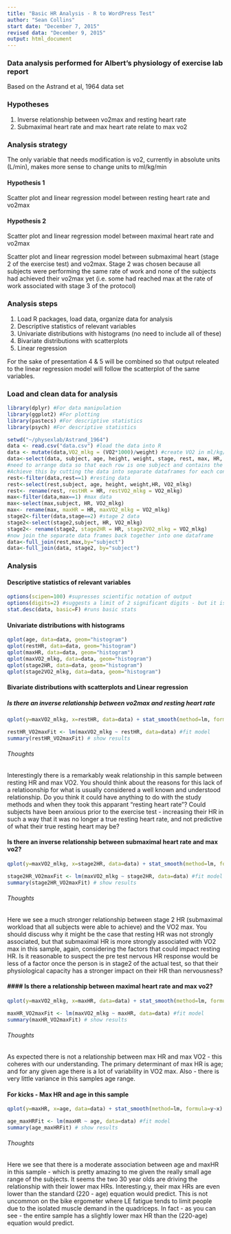 ```yaml
---
title: "Basic HR Analysis - R to WordPress Test"
author: "Sean Collins"
start date: "December 7, 2015"
revised data: "December 9, 2015"
output: html_document
---
```


### Data analysis performed for Albert's physiology of exercise lab report

Based on the Astrand et al, 1964 data set

### Hypotheses 
1. Inverse relationship between vo2max and resting heart rate
2. Submaximal heart rate and max heart rate relate to max vo2


### Analysis strategy

The only variable that needs modification is vo2, currently in absolute units (L/min), makes more sense to change units to ml/kg/min

#### Hypothesis 1

Scatter plot and linear regression model between resting heart rate and vo2max 

#### Hypothesis 2

Scatter plot and linear regression model between maximal heart rate and vo2max

Scatter plot and linear regression model between submaximal heart (stage 2 of the exercise test) and vo2max. Stage 2 was chosen because all subjects were performing the same rate of work and none of the subjects had achieved their vo2max yet (i.e. some had reached max at the rate of work associated with stage 3 of the protocol)

### Analysis steps
1. Load R packages, load data, organize data for analysis
2. Descriptive statistics of relevant variables
3. Univariate distributions with histograms (no need to include all of these)
4. Bivariate distributions with scatterplots
5. Linear regression

For the sake of presentation 4 & 5 will be combined so that output releated to the linear regression model will follow the scatterplot of the same variables.

### Load and clean data for analysis 
```r
library(dplyr) #For data manipulation
library(ggplot2) #For plotting
library(pastecs) #For descriptive statistics
library(psych) #For descriptive statistics

setwd("~/physexlab/Astrand_1964")
data <- read.csv("data.csv") #load the data into R
data <- mutate(data,VO2_mlkg = (VO2*1000)/weight) #create VO2 in ml/kg/min
data<-select(data, subject, age, height, weight, stage, rest, max, HR, VO2_mlkg) #select variables of interest
#need to arrange data so that each row is one subject and contains the resting, stage 2 and max HR and VO2, basically going from a vertical data base with >1 rows per subject; to a horizonal data base with 1 row per subject
#Achieve this by cutting the data into separate dataframes for each condition (rest, stage 2, max)
rest<-filter(data,rest==1) #resting data
rest<-select(rest,subject, age, height, weight,HR, VO2_mlkg)
rest<- rename(rest, restHR = HR, restVO2_mlkg = VO2_mlkg)
max<-filter(data,max==1) #max data
max<-select(max,subject, HR, VO2_mlkg)
max<- rename(max, maxHR = HR, maxVO2_mlkg = VO2_mlkg)
stage2<-filter(data,stage==2) #stage 2 data
stage2<-select(stage2,subject, HR, VO2_mlkg)
stage2<- rename(stage2, stage2HR = HR, stage2VO2_mlkg = VO2_mlkg)
#now join the separate data frames back together into one dataframe
data<-full_join(rest,max,by="subject")
data<-full_join(data, stage2, by="subject")
```

### Analysis

#### Descriptive statistics of relevant variables
```r
options(scipen=100) #supresses scientific notation of output
options(digits=2) #suggests a limit of 2 significant digits - but it is only a suggestion
stat.desc(data, basic=F) #runs basic stats
```

#### Univariate distributions with histograms

```r
qplot(age, data=data, geom="histogram")
qplot(restHR, data=data, geom="histogram")
qplot(maxHR, data=data, geom="histogram")
qplot(maxVO2_mlkg, data=data, geom="histogram")
qplot(stage2HR, data=data, geom="histogram")
qplot(stage2VO2_mlkg, data=data, geom="histogram")
```

#### Bivariate distributions with scatterplots and Linear regression

##### Is there an inverse relationship between vo2max and resting heart rate
```r
qplot(y=maxVO2_mlkg, x=restHR, data=data) + stat_smooth(method=lm, formula=y~x)
```

```r
restHR_VO2maxFit <- lm(maxVO2_mlkg ~ restHR, data=data) #fit model
summary(restHR_VO2maxFit) # show results 
```

###### Thoughts
Interestingly there is a remarkably weak relationship in this sample between resting HR and max VO2. You should think about the reasons for this lack of a relatioonship for what is usually considered a well known and understood relationship. Do you think it could have anything to do with the study methods and when they took this apparant "resting heart rate"? Could subjects have been anxious prior to the exercise test - increasing their HR in such a way that it was no longer a true resting heart rate, and not predictive of what their true resting heart may be?

#### Is there an inverse relationship between submaximal heart rate and max vo2?
```r
qplot(y=maxVO2_mlkg, x=stage2HR, data=data) + stat_smooth(method=lm, formula=y~x)
```

```r
stage2HR_VO2maxFit <- lm(maxVO2_mlkg ~ stage2HR, data=data) #fit model
summary(stage2HR_VO2maxFit) # show results 
```

###### Thoughts
Here we see a much stronger relationship between stage 2 HR (submaximal workload that all subjects were able to achieve) and the VO2 max. You should discuss why it might be the case that resting HR was not strongly associated, but that submaximal HR is more strongly associated with VO2 max in this sample, again, considering the factors that could impact resting HR. Is it reasonable to suspect the pre test nervous HR response would be less of a factor once the person is in stage2 of the actual test, so that their physiological capacity has a stronger impact on their HR than nervousness?


#### #### Is there a relationship between maximal heart rate and max vo2?
```r
qplot(y=maxVO2_mlkg, x=maxHR, data=data) + stat_smooth(method=lm, formula=y~x)
```

```r
maxHR_VO2maxFit <- lm(maxVO2_mlkg ~ maxHR, data=data) #fit model
summary(maxHR_VO2maxFit) # show results 
```

###### Thoughts
As expected there is not a relationship between max HR and max VO2 - this coheres with our understanding. The primary determinant of max HR is age; and for any given age there is a lot of variability in VO2 max. Also - there is very little variance in this samples age range.

#### For kicks - Max HR and age in this sample
```r
qplot(y=maxHR, x=age, data=data) + stat_smooth(method=lm, formula=y~x)
```

```r
age_maxHRFit <- lm(maxHR ~ age, data=data) #fit model
summary(age_maxHRFit) # show results 
```

###### Thoughts
Here we see that there is a moderate association between age and maxHR in this sample - which is pretty amazing to me given the really small age range of the subjects. It seems the two 30 year olds are driving the relationship with their lower max HRs. Interesting.y, their max HRs are even lower than the standard (220 - age) equation would predict. This is not uncommon on the bike ergometer where LE fatigue tends to limit people due to the isolated muscle demand in the quadriceps. In fact - as you can see - the entire sample has a slightly lower max HR than the (220-age) equation would predict.


